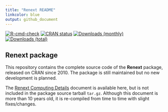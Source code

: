 ```yaml
---
title: "Renext README"
linkcolor: blue
output: github_document
---
```


<!-- badges: start -->
[![R-cmd-check](https://github.com/IRSN/Renext/actions/workflows/check.yml/badge.svg)](https://github.com/IRSN/Renext/actions/workflows/check.yml)
[![CRAN status](https://www.r-pkg.org/badges/version/Renext)](https://cran.r-project.org/package=Renext)
[![Downloads (monthly)](https://cranlogs.r-pkg.org/badges/Renext?color=brightgreen)](https://cran.r-project.org/package=Renext)
[![Downloads (total)](https://cranlogs.r-pkg.org/badges/grand-total/Renext?color=brightgreen)](https://cran.r-project.org/package=Renext)

<!-- badges: end -->

<!-- README.md is generated from README.Rmd. Please edit htat file -->

## Renext package

This repository contains the complete source code of the **Renext**
package, released on CRAN since 2010. The package is still maintained
but no new development is planned.

The [Renext Computing
Details](https://github.com/IRSN/Renext/inst/computing/RenextCompDet.pdf)
document is available here, but is not included in the package source
tarball `tar.gz`. Although this document is more than 10 years old, it 
is re-compiled from time to time with slight fixes/changes.
